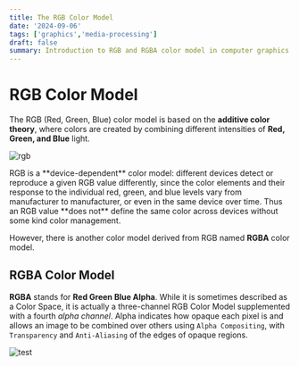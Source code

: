 ```yaml
---
title: The RGB Color Model
date: '2024-09-06'
tags: ['graphics','media-processing']
draft: false
summary: Introduction to RGB and RGBA color model in computer graphics
---
```

# RGB Color Model
The RGB (Red, Green, Blue) color model is based on the **additive color theory**, where colors are created by combining different intensities of **Red, Green, and Blue** light.
<div style={{display:'flex',alignItems:'center',flexWrap:'wrap'}}>
    <img src={'https://upload.wikimedia.org/wikipedia/commons/9/91/Venn_diagram_rgb.svg'} style={{marginRight: '20px',width:'10rem',height:'10rem',}} alt="rgb"/>
    <p style={{flex:'1 1 0',minWidth:'200px'}}>
        RGB is a **device-dependent** color model: different devices detect or reproduce a given RGB value differently, since the color elements and their response to the individual red, green, and blue levels vary from manufacturer to manufacturer, or even in the same device over time. Thus an RGB value **does not** define the same color across devices without some kind color management.
    </p>
</div>

However, there is another color model derived from RGB named **RGBA** color model.

## RGBA Color Model

**RGBA** stands for **Red Green Blue Alpha**. While it is sometimes described as a Color Space, it is actually a three-channel RGB Color Model supplemented with a fourth *alpha channel*. Alpha indicates how opaque each pixel is and allows an image to be combined over others using `Alpha Compositing`, with `Transparency` and `Anti-Aliasing` of the edges of opaque regions.

![test](https://upload.wikimedia.org/wikipedia/commons/0/0e/PixelSamples32bppRGBA.png)